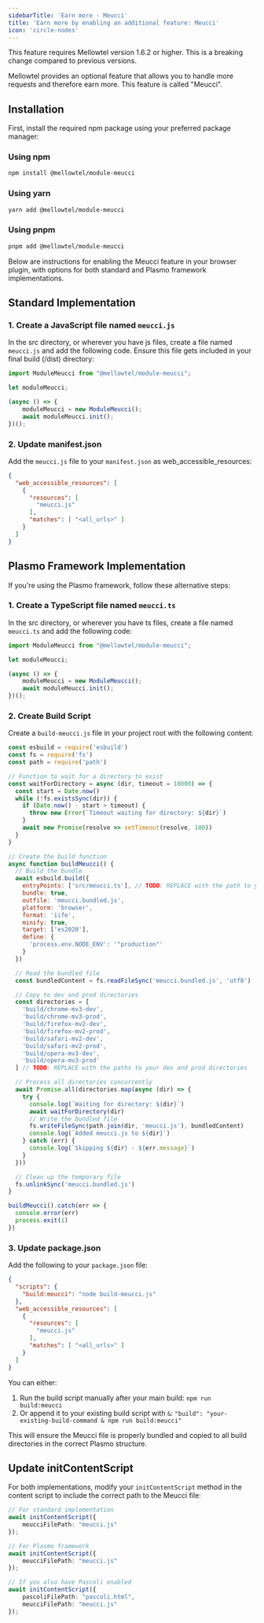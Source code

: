 ```yaml
---
sidebarTitle: 'Earn more - Meucci'
title: 'Earn more by enabling an additional feature: Meucci'
icon: 'circle-nodes'
---
```


<Warning>
    This feature requires Mellowtel version 1.6.2 or higher. This is a breaking change compared to previous versions.
</Warning>

Mellowtel provides an optional feature that allows you to handle more requests and therefore earn more. This feature is called "Meucci".

## Installation

First, install the required npm package using your preferred package manager:

### Using npm
```bash
npm install @mellowtel/module-meucci
```

### Using yarn
```bash
yarn add @mellowtel/module-meucci
```

### Using pnpm
```bash
pnpm add @mellowtel/module-meucci
```

Below are instructions for enabling the Meucci feature in your browser plugin, with options for both standard and Plasmo framework implementations.

## Standard Implementation

### 1. Create a JavaScript file named `meucci.js`

In the src directory, or wherever you have js files, create a file named `meucci.js` and add the following code. Ensure this file gets included in your final build (/dist) directory:

```javascript
import ModuleMeucci from "@mellowtel/module-meucci";

let moduleMeucci;

(async () => {
    moduleMeucci = new ModuleMeucci();
    await moduleMeucci.init();
})();
```

### 2. Update manifest.json

Add the `meucci.js` file to your `manifest.json` as web_accessible_resources:

```json
{
  "web_accessible_resources": [
    {
      "resources": [
        "meucci.js"
      ],
      "matches": [ "<all_urls>" ]
    }
  ]
}
```

## Plasmo Framework Implementation

If you're using the Plasmo framework, follow these alternative steps:

### 1. Create a TypeScript file named `meucci.ts`

In the src directory, or wherever you have ts files, create a file named `meucci.ts` and add the following code:

```typescript
import ModuleMeucci from "@mellowtel/module-meucci";

let moduleMeucci;

(async () => {
    moduleMeucci = new ModuleMeucci();
    await moduleMeucci.init();
})();
```

### 2. Create Build Script

Create a `build-meucci.js` file in your project root with the following content:

```javascript
const esbuild = require('esbuild')
const fs = require('fs')
const path = require('path')

// Function to wait for a directory to exist
const waitForDirectory = async (dir, timeout = 10000) => {
  const start = Date.now()
  while (!fs.existsSync(dir)) {
    if (Date.now() - start > timeout) {
      throw new Error(`Timeout waiting for directory: ${dir}`)
    }
    await new Promise(resolve => setTimeout(resolve, 100))
  }
}

// Create the build function
async function buildMeucci() {
  // Build the bundle
  await esbuild.build({
    entryPoints: ['src/meucci.ts'], // TODO: REPLACE with the path to your meucci.ts file
    bundle: true,
    outfile: 'meucci.bundled.js',
    platform: 'browser',
    format: 'iife',
    minify: true,
    target: ['es2020'],
    define: {
      'process.env.NODE_ENV': '"production"'
    }
  })

  // Read the bundled file
  const bundledContent = fs.readFileSync('meucci.bundled.js', 'utf8')

  // Copy to dev and prod directories
  const directories = [ 
    'build/chrome-mv3-dev',
    'build/chrome-mv3-prod',
    'build/firefox-mv2-dev',
    'build/firefox-mv2-prod',
    'build/safari-mv2-dev',
    'build/safari-mv2-prod',
    'build/opera-mv3-dev',
    'build/opera-mv3-prod'
  ] // TODO: REPLACE with the paths to your dev and prod directories

  // Process all directories concurrently
  await Promise.all(directories.map(async (dir) => {
    try {
      console.log(`Waiting for directory: ${dir}`)
      await waitForDirectory(dir)
      // Write the bundled file
      fs.writeFileSync(path.join(dir, 'meucci.js'), bundledContent)
      console.log(`Added meucci.js to ${dir}`)
    } catch (err) {
      console.log(`Skipping ${dir} - ${err.message}`)
    }
  }))

  // Clean up the temporary file
  fs.unlinkSync('meucci.bundled.js')
}

buildMeucci().catch(err => {
  console.error(err)
  process.exit(1)
})
```

### 3. Update package.json

Add the following to your `package.json` file:

```json
{
  "scripts": {
    "build:meucci": "node build-meucci.js"
  },
  "web_accessible_resources": [
    {
      "resources": [
        "meucci.js"
      ],
      "matches": [ "<all_urls>" ]
    }
  ]
}
```

You can either:
1. Run the build script manually after your main build: `npm run build:meucci`
2. Or append it to your existing build script with `&`: `"build": "your-existing-build-command & npm run build:meucci"`

This will ensure the Meucci file is properly bundled and copied to all build directories in the correct Plasmo structure.

## Update initContentScript

For both implementations, modify your `initContentScript` method in the content script to include the correct path to the Meucci file:

```typescript
// For standard implementation
await initContentScript({
    meucciFilePath: "meucci.js"
});

// For Plasmo framework
await initContentScript({
    meucciFilePath: "meucci.js"
});

// If you also have Pascoli enabled
await initContentScript({
    pascoliFilePath: "pascoli.html",
    meucciFilePath: "meucci.js"
});
```
